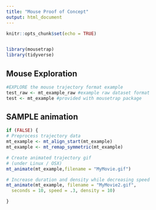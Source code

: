```yaml
---
title: "Mouse Proof of Concept"
output: html_document
---
```


```r
knitr::opts_chunk$set(echo = TRUE)


library(mousetrap)
library(tidyverse) 
```

## Mouse Exploration

```r

#EXPLORE the mouse trajectory format example
test_raw <- mt_example_raw #example raw dataset format
test <- mt_example #provided with mousetrap package
```

## SAMPLE animation

```r
if (FALSE) {
# Preprocess trajectory data
mt_example <- mt_align_start(mt_example)
mt_example <- mt_remap_symmetric(mt_example) 

# Create animated trajectory gif
# (under Linux / OSX)
mt_animate(mt_example,filename = "MyMovie.gif")

# Increase duration and density while decreasing speed
mt_animate(mt_example, filename = "MyMovie2.gif",
  seconds = 10, speed = .3, density = 10)

}
```